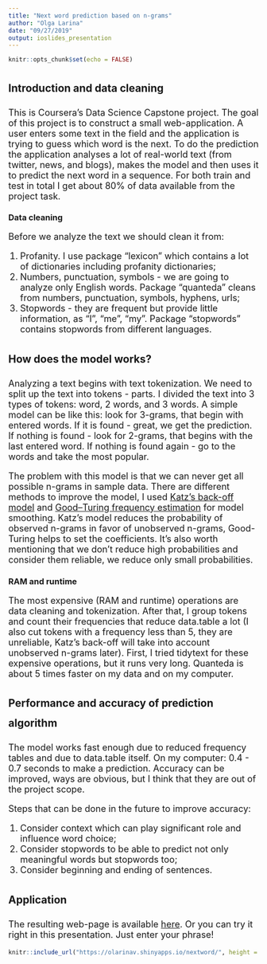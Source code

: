 ```yaml
---
title: "Next word prediction based on n-grams"
author: "Olga Larina"
date: "09/27/2019"
output: ioslides_presentation
---
```

<style>
p, li { 
  font-size: 18px;
}
h2 { 
  line-height: 40px;
}
</style>

```r
knitr::opts_chunk$set(echo = FALSE)
```

## Introduction and data cleaning
This is Coursera's Data Science Capstone project. The goal of this project is to construct a small web-application. A user enters some text in the field and the application is trying to guess which word is the next. To do the prediction the application analyses a lot of real-world text (from twitter, news, and blogs), makes the model and then uses it to predict the next word in a sequence. For both train and test in total I get about 80% of data available from the project task.

### Data cleaning
Before we analyze the text we should clean it from:

1. Profanity. I use package "lexicon" which contains a lot of dictionaries
including profanity dictionaries;
2. Numbers, punctuation, symbols - we are going to analyze only English words. Package "quanteda"
cleans from numbers, punctuation, symbols, hyphens, urls;
3. Stopwords - they are frequent but provide little information, as "I", "me", "my". Package "stopwords" contains stopwords from different languages.


## How does the model works?
Analyzing a text begins with text tokenization. We need to split up the text into
tokens - parts. I divided the text into 3 types of tokens: word, 2 words, and 3 words. A simple
model can be like this: look for 3-grams, that begin with entered words. If it is
found - great, we get the prediction. If nothing is found - look for 2-grams, that
begins with the last entered word. If nothing is found again - go to the words and take the most popular.

The problem with this model is that we can never get all possible n-grams in sample
data. There are different methods to improve the model, I used [Katz's back-off model](https://en.wikipedia.org/wiki/Katz%27s_back-off_model)
and [Good–Turing frequency estimation](https://en.wikipedia.org/wiki/Good%E2%80%93Turing_frequency_estimation) for model smoothing. Katz's model reduces the probability
of observed n-grams in favor of unobserved n-grams, Good-Turing helps to set the
coefficients. It's also worth mentioning that we don't reduce high probabilities and consider
them reliable, we reduce only small probabilities.

### RAM and runtime

The most expensive (RAM and runtime) operations are data cleaning and tokenization. After that, I
group tokens and count their frequencies that reduce data.table a lot (I also cut
tokens with a frequency less than 5, they are unreliable, Katz's back-off will take into account
unobserved n-grams later). First, I tried tidytext for these expensive operations, 
but it runs very long. Quanteda is about 5 times faster on my data and on my computer.

## Performance and accuracy of prediction algorithm
The model works fast enough due to reduced frequency tables and due to data.table itself.
On my computer: 0.4 - 0.7 seconds to make a prediction. Accuracy can be improved, ways are
obvious, but I think that they are out of the project scope.

Steps that can be done in the future to improve accuracy:

1. Consider context which can play significant role and influence word choice;
2. Consider stopwords to be able to predict not only meaningful words but stopwords too;
3. Consider beginning and ending of sentences.

## Application

The resulting web-page is available [here](https://olarinav.shinyapps.io/nextword/). Or you
can try it right in this presentation. Just enter your phrase!

```r
knitr::include_url("https://olarinav.shinyapps.io/nextword/", height = "400px")
```

